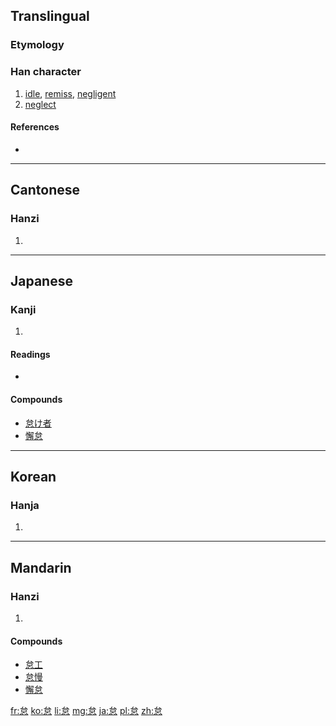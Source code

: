 ==Translingual==
===Etymology===
{{Han compound|台|心|ls=psc|c1=p|c2=s}}

===Han character===
{{Han char|rn=61|rad=心|as=05|sn=9|four=2333<sub>6</sub>|canj=戈口心 (IRP), X戈口心 (XIRP)|ids=⿱[[台]][[心]]}}

# [[idle]], [[remiss]], [[negligent]]
# [[neglect]]

====References====
* {{Han ref|kx=0381.150|dkj=10469|dj=0709.140|hdz=42283.010|uh=6020|ud=24608|bh=ABE5|bd=44005}}

----

==Cantonese==

===Hanzi===
{{yue-hanzi|jyut=|y=doi6, toi5}}

# {{defn|Cantonese|sort=心05}}

----

==Japanese==

===Kanji===
{{ja-kanji|grade=c|rs=心05}}

# {{defn|Japanese|sort=心05}}

====Readings====
* {{ja-readings|on=[[たい]] (tai)|kun=[[おこたる]] (okotaru), [[なまける]] (namakeru)}}
====Compounds====
*[[怠け者]]
*[[懈怠]]

----

==Korean==

===Hanja===
{{ko-hanja|hangeul=태|eumhun=|rv=tae|mr=t'ae|y=thay}}

# {{defn|Korean|sort=心05}}

----

==Mandarin==

===Hanzi===
{{cmn-hanzi|pin=[[dài]] ([[dai4]])|wg=tai<sup>4</sup>}}

# {{defn|Mandarin|sort=心05}}
====Compounds====
*[[怠工]]
*[[怠慢]]
*[[懈怠]]

[[fr:怠]]
[[ko:怠]]
[[li:怠]]
[[mg:怠]]
[[ja:怠]]
[[pl:怠]]
[[zh:怠]]